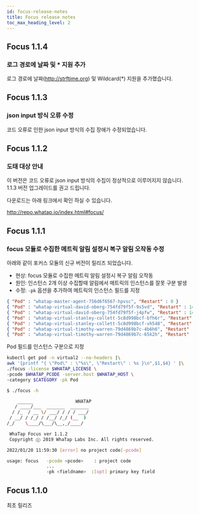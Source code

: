 ```yaml
---
id: focus-release-notes
title: Focus release notes
toc_max_heading_level: 2
---
```


## Focus 1.1.4

### 로그 경로에 날짜 및 * 지원 추가

로그 경로에 날짜(http://strftime.org) 및 Wildcard(*) 지원을 추가했습니다.

## Focus 1.1.3

### json input 방식 오류 수정

코드 오류로 인한 json input 방식의 수집 장애가 수정되었습니다.

## Focus 1.1.2

### 도태 대상 안내

이 버전은 코드 오류로 json input 방식의 수집이 정상적으로 이루어지지 않습니다. 1.1.3 버전 업그레이드를 권고 드립니다.

다운로드는 아래 링크에서 확인 하실 수 있습니다.

http://repo.whatap.io/index.html#focus/

## Focus 1.1.1

### focus 모듈로 수집한 메트릭 알림 설정시 복구 알림 오작동 수정

아래와 같이 포커스 모듈의 신규 버전이 릴리즈 되었습니다.

* 현상: focus 모듈로 수집한 메트릭 알림 설정시 복구 알림 오작동
* 원인: 인스턴스 2개 이상 수집할때 알림에서 메트릭의 인스턴스를 잘못 구분 발생
* 수정: `-pk` 옵션을 추가하여 메트릭의 인스턴스 필드를 지정

```json title='k8s에서 pod의 재시작을 수집할때 데이터'
{ "Pod" : "whatap-master-agent-756d6f6567-hpvsc", "Restart" : 0 }
{ "Pod" : "whatap-virtual-david-oberg-754fd79f5f-9s5vd", "Restart" : 147 }
{ "Pod" : "whatap-virtual-david-oberg-754fd79f5f-j4pfw", "Restart" : 141 }
{ "Pod" : "whatap-virtual-stanley-collett-5c8d998bcf-bfh6r", "Restart" : 142 }
{ "Pod" : "whatap-virtual-stanley-collett-5c8d998bcf-vh548", "Restart" : 144 }
{ "Pod" : "whatap-virtual-timothy-warren-79d4869b7c-4b6h6", "Restart" : 145 }
{ "Pod" : "whatap-virtual-timothy-warren-79d4869b7c-65k2h", "Restart" : 145 }
```

Pod 필드를 인스턴스 구분으로 지정

```bash
kubectl get pod -n virtual2 --no-headers |\
awk '{printf "{ \"Pod\" : \"%s\", \"Restart\" : %s }\n",$1,$4} ' |\
./focus -license $WHATAP_LICENSE \
-pcode $WHATAP_PCODE -server.host $WHATAP_HOST \
-category $CATEGORY -pk Pod

$ ./focus -h

    ______                WHATAP
   / ____/___  _______  _______
  / /_  / __ \/ ___/ / / / ___/
 / __/ / /_/ / /__/ /_/ (__  )
/_/    \____/\___/\__,_/____/

 WhaTap Focus ver 1.1.2
 Copyright ⓒ 2019 WhaTap Labs Inc. All rights reserved.

2022/01/20 11:59:30 [error] no project code[-pcode]

usage: focus   -pcode <pcode>    : project code
               ...
               -pk <fieldname>  :[opt] primary key field
```

## Focus 1.1.0

최초 릴리즈